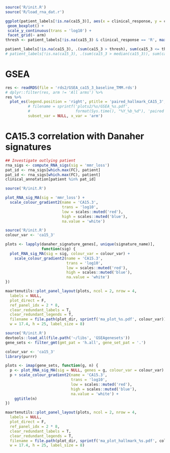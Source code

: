 ```r
source('R/init.R')
source('R/load_rna_dat.r')
```

```r
ggplot(patient_labels[!is.na(ca15_3)], aes(x = clinical_response, y = ca15_3)) +
 geom_boxplot() +
 scale_y_continuous(trans = 'log10') +
 facet_grid(~ arm)
thresh <- patient_labels[!is.na(ca15_3) & clinical_response == 'R', max(ca15_3)]

patient_labels[!is.na(ca15_3), .(sum(ca15_3 > thresh), sum(ca15_3 <= thresh))]
# patient_labels[!is.na(ca15_3), .(sum(ca15_3 > median(ca15_3)), sum(ca15_3 <= median(ca15_3)))]

```


# GSEA

```r
res <- readRDS(file = 'rds2/GSEA_ca15_3_baseline_TMM.rds')
# dplyr::filter(res, arm != 'All arms') %>%
res %>%
  plot_es(legend.position = 'right', ptitle = 'paired_hallmark_CA15_3',
          # filename = sprintf('plots2/%s/GSEA_%s.pdf',
          #                    format(Sys.time(), "%Y_%b_%d"), 'paired'),
          subset_var = NULL, x_var = 'arm')
```


# CA15.3 correlation with Danaher signatures

```r
## Investigate outlying patient
rna_sigs <- compute_RNA_sigs(sig = 'mmr_loss')
pat_id <- rna_sigs[which.max(FC), patient]
pat_id <- rna_sigs[which.max(FC), patient]
clinical_annotation[patient %in% pat_id]
```

```r
source('R/init.R')

plot_RNA_sig_MA(sig = 'mmr_loss') +
  scale_colour_gradient2(name = 'CA15.3',
                         trans = 'log10',
                         low = scales::muted('red'),
                         high = scales::muted('blue'),
                         na.value = 'white')
```

```r
source('R/init.R')
colour_var <- 'ca15_3'

plots <- lapply(danaher_signature_genes[, unique(signature_name)],
                function(sig) {
  plot_RNA_sig_MA(sig = sig, colour_var = colour_var) +
    scale_colour_gradient2(name = 'CA15.3',
                           trans = 'log10',
                           low = scales::muted('red'),
                           high = scales::muted('blue'),
                           na.value = 'white')
})

maartenutils::plot_panel_layout(plots, ncol = 2, nrow = 4,
  labels = NULL,
  plot_direct = F,
  ref_panel_idx = 2 * 8,
  clear_redundant_labels = T,
  clear_redundant_legends = T,
  filename = file.path(plot_dir, sprintf('ma_plot_%s.pdf', colour_var)),
  w = 17.4, h = 25, label_size = 8)
```

```r
source('R/init.R')
devtools::load_all(file.path('~/libs', 'GSEAgenesets'))
gene_sets <- filter_gmt(gmt_pat = 'h.all', gene_set_pat = '.')

colour_var <- 'ca15_3'
library(purrr)

plots <- imap(gene_sets, function(g, n) {
  p <- plot_RNA_sig_MA(sig = NULL, genes = g, colour_var = colour_var)
  p + scale_colour_gradient2(name = 'CA15.3',
                             trans = 'log10',
                             low = scales::muted('red'),
                             high = scales::muted('blue'),
                             na.value = 'white') +
    ggtitle(n)
})

maartenutils::plot_panel_layout(plots, ncol = 2, nrow = 4,
  labels = NULL,
  plot_direct = F,
  ref_panel_idx = 2 * 8,
  clear_redundant_labels = T,
  clear_redundant_legends = T,
  filename = file.path(plot_dir, sprintf('ma_plot_hallmark_%s.pdf', colour_var)),
  w = 17.4, h = 25, label_size = 8)
```
